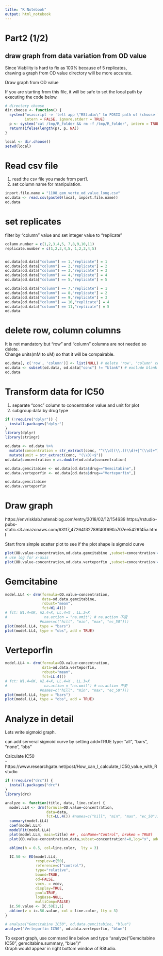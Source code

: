 ```yaml
---
title: "R Notebook"
output: html_notebook
---
```



# Part2 (1/2)

## draw graph from data variation from OD value

Since Viability is hard to fix as 100% because of 5 replicates,<br>
drawing a graph from OD value directory will be more accurate.<br>


Draw graph from OD value

If you are starting from this file, it will be safe to set the local path by executing the code below.

```r
# directory choose
dir.choose <- function() {
  system("osascript -e 'tell app \"RStudio\" to POSIX path of (choose folder with prompt \"Choose Folder:\")' > /tmp/R_folder",
         intern = FALSE, ignore.stderr = TRUE)
  p <- system("cat /tmp/R_folder && rm -f /tmp/R_folder", intern = TRUE)
  return(ifelse(length(p), p, NA))
}

local <- dir.choose()
setwd(local)
```


# Read csv file

1. read the csv file you made from part1.
2. set column name for manipulation.

```r
inport.file.name = "1108_gem_verte_od_value_long.csv"
od.data <- read.csv(paste0(local, inport.file.name))
od.data
```

# set replicates

filter by "column" value and set integer value to "replicate"

```r
column.number = c(1,2,3,4,5, 7,8,9,10,11)
replicate.number = c(1,2,3,4,5, 1,2,3,4,5)


od.data[od.data["column"] == 1,"replicate"] = 1
od.data[od.data["column"] == 2,"replicate"] = 2
od.data[od.data["column"] == 3,"replicate"] = 3
od.data[od.data["column"] == 4,"replicate"] = 4
od.data[od.data["column"] == 5,"replicate"] = 5

od.data[od.data["column"] == 7,"replicate"] = 1
od.data[od.data["column"] == 8,"replicate"] = 2
od.data[od.data["column"] == 9,"replicate"] = 3
od.data[od.data["column"] == 10,"replicate"] = 4
od.data[od.data["column"] == 11,"replicate"] = 5
od.data
```


# delete row, column columns

It is not mandatory but "row" and "column" columns are not needed so delete.<br>
Change units(mM to uM) so that it will be compairable.


```r
od.data[, c('row', 'column')] <- list(NULL) # delete 'row', 'column' columns
od.data <- subset(od.data, od.data["conc"] != "blank") # exclude blank
od.data
```

# Transform data for IC50

1. separate "conc" column to concentration value and unit for plot
2. subgroup data by drug type


```r
if (!require("dplyr")) {
  install.packages("dplyr")
}
library(dplyr)
library(stringr)

od.data <- od.data %>%
  mutate(concentration = str_extract(conc, "^(\\d)(\\.)(\\d)+|^(\\d)+")) %>% # the order is important.
  mutate(unit = str_extract(conc, "(\\D)+$"))
od.data$concentration = as.double(od.data$concentration)

od.data.gemcitabine <- od.data[od.data$drug=="Gemcitabine",]
od.data.verteporfin <- od.data[od.data$drug=="Verteporfin",]

od.data.gemcitabine
od.data.verteporfin

```

# Draw graph
https://envrisklab.hatenablog.com/entry/2018/02/12/154639
https://rstudio-pubs-static.s3.amazonaws.com/63117_47264132789f40f690a707ee5429f45a.html

Start from simple scatter plot to see if the plot shape is sigmoid curve

```r
plot(OD.value~concentration,od.data.gemcitabine ,subset=concentration!=0,log="x")
# use log for x-axis
plot(OD.value~concentration,od.data.verteporfin ,subset=concentration!=0,log="x")
```

# Gemcitabine

```r
model.LL4 <- drm(formula=OD.value~concentration,
                 data=od.data.gemcitabine,
                 robust="mean",
                 fct=W1.4())
# fct: W1.4=OK, W2.4=X, LL.4=X , LL.3=X
#                 na.action = "na.omit") # na.action 不変
                #names=c("hill", "min", "max", "ec_50")))
plot(model.LL4, type = "bars")
plot(model.LL4, type = "obs", add = TRUE)

```

# Verteporfin

```r
model.LL4 <- drm(formula=OD.value~concentration,
                 data=od.data.verteporfin,
                 robust="mean",
                 fct=LL.4())
# fct: W1.4=OK, W2.4=X, LL.4=X , LL.3=X
#                 na.action = "na.omit") # na.action 不変
                #names=c("hill", "min", "max", "ec_50")))
plot(model.LL4, type = "bars")
plot(model.LL4, type = "obs", add = TRUE)

```

# Analyze in detail

Lets write sigmoid graph.<br>

can add serveral sigmoid curve by setting add=TRUE
type: "all", "bars", "none", "obs"

Calculate IC50<br>
- https://www.researchgate.net/post/How_can_I_calculate_IC50_value_with_Rstudio

```r
if (!require("drc")) {
  install.packages("drc")
}
library(drc)

analyze <- function(title, data, line.color) {
  model.LL4 <- drm(formula=OD.value~concentration,
                   data=data,
                   fct=LL.4()) #names=c("hill", "min", "max", "ec_50")))
  summary(model.LL4)
  coef(model.LL4)
  modelFit(model.LL4)
  plot(model.LL4, main=title) ## , conName="Control", broken = TRUE)
  plot(OD.value~concentration,data,subset=concentration!=0,log="x", add=TRUE)

  abline(h = 0.5, col=line.color,  lty = 3)

  IC.50 <- ED(model.LL4,
              respLev=c(50),
              reference=c("control"),
              type="relative",
              bound=TRUE,
              od=FALSE,
              vocv. = vcov,
              display=TRUE,
              pool=TRUE,
              logBase=NULL,
              multiComp=FALSE)
  ic.50.value <- IC.50[1,1]
  abline(v = ic.50.value, col = line.color, lty = 3)
}

# analyze("Gemcitabine IC50", od.data.gemcitabine, "blue")
analyze("Verteporfin IC50", od.data.verteporfin, "blue")
```

To export graph, use command line below and type "analyze("Gemcitabine IC50", gemcitabine.summary, "blue")"<br>
Graph would appear in right bottom window of RStudio.

